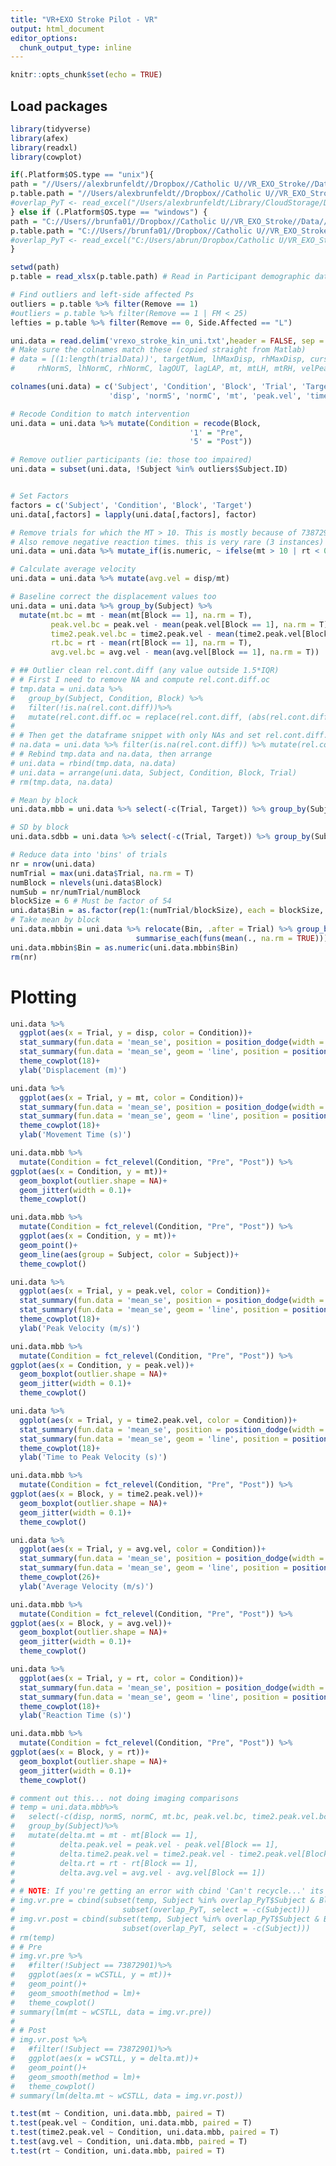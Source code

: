 ---
title: "VR+EXO Stroke Pilot - VR"
output: html_document
editor_options: 
  chunk_output_type: inline
---

```{r setup, include=FALSE}
knitr::opts_chunk$set(echo = TRUE)
```

## Load packages
```{r Load packages}
library(tidyverse)
library(afex)
library(readxl)
library(cowplot)
```

```{r Set pathnames}
if(.Platform$OS.type == "unix"){
path = "//Users//alexbrunfeldt//Dropbox//Catholic U//VR_EXO_Stroke//Data//post_compile"
p.table.path = "//Users/alexbrunfeldt//Dropbox//Catholic U//VR_EXO_Stroke//Participants//VR_EXO_Stroke_Plist.xlsx"
#overlap_PyT <- read_excel("/Users/alexbrunfeldt/Library/CloudStorage/Dropbox/Catholic U/VR_EXO_Stroke/Data/post_compile/overlap_PyT.xlsx")
} else if (.Platform$OS.type == "windows") {
path = "C://Users//brunfa01//Dropbox//Catholic U//VR_EXO_Stroke//Data//post_compile"
p.table.path = "C://Users//brunfa01//Dropbox//Catholic U//VR_EXO_Stroke//Participants//VR_EXO_Stroke_Plist.xlsx"
#overlap_PyT <- read_excel("C:/Users/abrun/Dropbox/Catholic U/VR_EXO_Stroke/Data/post_compile/overlap_PyT.xlsx")
}
```

```{r Import Data}
setwd(path)
p.table = read_xlsx(p.table.path) # Read in Participant demographic data (need for outlier and lefties)

# Find outliers and left-side affected Ps
outliers = p.table %>% filter(Remove == 1)
#outliers = p.table %>% filter(Remove == 1 | FM < 25)
lefties = p.table %>% filter(Remove == 0, Side.Affected == "L")

uni.data = read.delim('vrexo_stroke_kin_uni.txt',header = FALSE, sep = ",", na.strings = 'NaN') # load in data
# Make sure the colnames match these (copied straight from Matlab)
# data = [(1:length(trialData))', targetNum, lhMaxDisp, rhMaxDisp, cursorMaxDisp, relContrib, lhNormS,...
#     rhNormS, lhNormC, rhNormC, lagOUT, lagLAP, mt, mtLH, mtRH, velPeakLH, t2pvLH, velPeakRH, t2pvRH];

colnames(uni.data) = c('Subject', 'Condition', 'Block', 'Trial', 'Target',
                      'disp', 'normS', 'normC', 'mt', 'peak.vel', 'time2.peak.vel', 'rt') # rename variables

# Recode Condition to match intervention
uni.data = uni.data %>% mutate(Condition = recode(Block,
                                        '1' = "Pre",
                                        '5' = "Post"))

# Remove outlier participants (ie: those too impaired)
uni.data = subset(uni.data, !Subject %in% outliers$Subject.ID)


# Set Factors
factors = c('Subject', 'Condition', 'Block', 'Target')
uni.data[,factors] = lapply(uni.data[,factors], factor)

# Remove trials for which the MT > 10. This is mostly because of 73872901: I had to intervene on several trials because he could not reach the targets
# Also remove negative reaction times. this is very rare (3 instances) and due to matlab errors
uni.data = uni.data %>% mutate_if(is.numeric, ~ ifelse(mt > 10 | rt < 0, NA, .))

# Calculate average velocity
uni.data = uni.data %>% mutate(avg.vel = disp/mt)

```

```{r Data Wrangling, warning = FALSE}
# Baseline correct the displacement values too
uni.data = uni.data %>% group_by(Subject) %>%
  mutate(mt.bc = mt - mean(mt[Block == 1], na.rm = T),
         peak.vel.bc = peak.vel - mean(peak.vel[Block == 1], na.rm = T),
         time2.peak.vel.bc = time2.peak.vel - mean(time2.peak.vel[Block == 1], na.rm = T),
         rt.bc = rt - mean(rt[Block == 1], na.rm = T),
         avg.vel.bc = avg.vel - mean(avg.vel[Block == 1], na.rm = T))

# ## Outlier clean rel.cont.diff (any value outside 1.5*IQR)
# # First I need to remove NA and compute rel.cont.diff.oc
# tmp.data = uni.data %>%
#   group_by(Subject, Condition, Block) %>%
#   filter(!is.na(rel.cont.diff))%>%
#   mutate(rel.cont.diff.oc = replace(rel.cont.diff, (abs(rel.cont.diff - median(rel.cont.diff)) > 1.5*IQR(rel.cont.diff)), NA))
# 
# # Then get the dataframe snippet with only NAs and set rel.cont.diff.oc = NA
# na.data = uni.data %>% filter(is.na(rel.cont.diff)) %>% mutate(rel.cont.diff.oc = NA)
# # Rebind tmp.data and na.data, then arrange
# uni.data = rbind(tmp.data, na.data)
# uni.data = arrange(uni.data, Subject, Condition, Block, Trial)
# rm(tmp.data, na.data)

# Mean by block
uni.data.mbb = uni.data %>% select(-c(Trial, Target)) %>% group_by(Subject, Block, Condition) %>% summarise_all(funs(mean(., na.rm = T)))

# SD by block
uni.data.sdbb = uni.data %>% select(-c(Trial, Target)) %>% group_by(Subject, Block, Condition) %>% summarise_all(funs(sd(., na.rm = T)))

# Reduce data into 'bins' of trials
nr = nrow(uni.data)
numTrial = max(uni.data$Trial, na.rm = T)
numBlock = nlevels(uni.data$Block)
numSub = nr/numTrial/numBlock
blockSize = 6 # Must be factor of 54
uni.data$Bin = as.factor(rep(1:(numTrial/blockSize), each = blockSize, times = numSub*numBlock))
# Take mean by block
uni.data.mbbin = uni.data %>% relocate(Bin, .after = Trial) %>% group_by(Subject, Condition, Block, Bin) %>%
                            summarise_each(funs(mean(., na.rm = TRUE))) %>% select(-c(Trial, Target))
uni.data.mbbin$Bin = as.numeric(uni.data.mbbin$Bin)
rm(nr)
```

# Plotting

```{r Plotting - Displacement, echo=TRUE}
uni.data %>%
  ggplot(aes(x = Trial, y = disp, color = Condition))+
  stat_summary(fun.data = 'mean_se', position = position_dodge(width = 0.5))+
  stat_summary(fun.data = 'mean_se', geom = 'line', position = position_dodge(width = 0.5))+
  theme_cowplot(18)+
  ylab('Displacement (m)')
```

```{r Plotting - MT, echo=TRUE}
uni.data %>%
  ggplot(aes(x = Trial, y = mt, color = Condition))+
  stat_summary(fun.data = 'mean_se', position = position_dodge(width = 0.5))+
  stat_summary(fun.data = 'mean_se', geom = 'line', position = position_dodge(width = 0.5))+
  theme_cowplot(18)+
  ylab('Movement Time (s)')

uni.data.mbb %>%
  mutate(Condition = fct_relevel(Condition, "Pre", "Post")) %>%
ggplot(aes(x = Condition, y = mt))+
  geom_boxplot(outlier.shape = NA)+
  geom_jitter(width = 0.1)+
  theme_cowplot()

uni.data.mbb %>%
  mutate(Condition = fct_relevel(Condition, "Pre", "Post")) %>%
  ggplot(aes(x = Condition, y = mt))+
  geom_point()+
  geom_line(aes(group = Subject, color = Subject))+
  theme_cowplot()


```

```{r Plotting - Peak velocity, echo=TRUE}
uni.data %>%
  ggplot(aes(x = Trial, y = peak.vel, color = Condition))+
  stat_summary(fun.data = 'mean_se', position = position_dodge(width = 0.5))+
  stat_summary(fun.data = 'mean_se', geom = 'line', position = position_dodge(width = 0.5))+
  theme_cowplot(18)+
  ylab('Peak Velocity (m/s)')

uni.data.mbb %>%
  mutate(Condition = fct_relevel(Condition, "Pre", "Post")) %>%
ggplot(aes(x = Condition, y = peak.vel))+
  geom_boxplot(outlier.shape = NA)+
  geom_jitter(width = 0.1)+
  theme_cowplot()
```

```{r Plotting - Time to Peak velocity, echo=TRUE}
uni.data %>%
  ggplot(aes(x = Trial, y = time2.peak.vel, color = Condition))+
  stat_summary(fun.data = 'mean_se', position = position_dodge(width = 0.5))+
  stat_summary(fun.data = 'mean_se', geom = 'line', position = position_dodge(width = 0.5))+
  theme_cowplot(18)+
  ylab('Time to Peak Velocity (s)')

uni.data.mbb %>%
  mutate(Condition = fct_relevel(Condition, "Pre", "Post")) %>%
ggplot(aes(x = Block, y = time2.peak.vel))+
  geom_boxplot(outlier.shape = NA)+
  geom_jitter(width = 0.1)+
  theme_cowplot()
```

```{r Plotting - Average velocity, echo=TRUE}
uni.data %>%
  ggplot(aes(x = Trial, y = avg.vel, color = Condition))+
  stat_summary(fun.data = 'mean_se', position = position_dodge(width = 0.5))+
  stat_summary(fun.data = 'mean_se', geom = 'line', position = position_dodge(width = 0.5))+
  theme_cowplot(26)+
  ylab('Average Velocity (m/s)')

uni.data.mbb %>%
  mutate(Condition = fct_relevel(Condition, "Pre", "Post")) %>%
ggplot(aes(x = Block, y = avg.vel))+
  geom_boxplot(outlier.shape = NA)+
  geom_jitter(width = 0.1)+
  theme_cowplot()
```

```{r Plotting - Reaction Time, echo=TRUE}
uni.data %>%
  ggplot(aes(x = Trial, y = rt, color = Condition))+
  stat_summary(fun.data = 'mean_se', position = position_dodge(width = 0.5))+
  stat_summary(fun.data = 'mean_se', geom = 'line', position = position_dodge(width = 0.5))+
  theme_cowplot(18)+
  ylab('Reaction Time (s)')

uni.data.mbb %>%
  mutate(Condition = fct_relevel(Condition, "Pre", "Post")) %>%
ggplot(aes(x = Block, y = rt))+
  geom_boxplot(outlier.shape = NA)+
  geom_jitter(width = 0.1)+
  theme_cowplot()
```

```{r VR (Loading) + Imaging}
# comment out this... not doing imaging comparisons
# temp = uni.data.mbb%>%
#   select(-c(disp, normS, normC, mt.bc, peak.vel.bc, time2.peak.vel.bc, rt.bc, avg.vel.bc))%>% # Remove ".bc" versions of outcomes (and disp, normS, normC)
#   group_by(Subject)%>%
#   mutate(delta.mt = mt - mt[Block == 1],
#          delta.peak.vel = peak.vel - peak.vel[Block == 1],
#          delta.time2.peak.vel = time2.peak.vel - time2.peak.vel[Block == 1],
#          delta.rt = rt - rt[Block == 1],
#          delta.avg.vel = avg.vel - avg.vel[Block == 1])
# 
# # NOTE: If you're getting an error with cbind 'Can't recycle...' its because you need the full dataset (no outliers removed, except 73881501 must be removed regardless). To fix, you much change "Remove" in the VR_EXO_Stroke_Plist.xlsx
# img.vr.pre = cbind(subset(temp, Subject %in% overlap_PyT$Subject & Block == 1),
#                        subset(overlap_PyT, select = -c(Subject)))
# img.vr.post = cbind(subset(temp, Subject %in% overlap_PyT$Subject & Block == 5),
#                        subset(overlap_PyT, select = -c(Subject)))
# rm(temp)
# # Pre
# img.vr.pre %>%
#   #filter(!Subject == 73872901)%>% 
#   ggplot(aes(x = wCSTLL, y = mt))+
#   geom_point()+
#   geom_smooth(method = lm)+
#   theme_cowplot()
# summary(lm(mt ~ wCSTLL, data = img.vr.pre))
# 
# # Post
# img.vr.post %>%
#   #filter(!Subject == 73872901)%>% 
#   ggplot(aes(x = wCSTLL, y = delta.mt))+
#   geom_point()+
#   geom_smooth(method = lm)+
#   theme_cowplot()
# summary(lm(delta.mt ~ wCSTLL, data = img.vr.post))
```


```{r Initial stats, include= FALSE}
t.test(mt ~ Condition, uni.data.mbb, paired = T)
t.test(peak.vel ~ Condition, uni.data.mbb, paired = T)
t.test(time2.peak.vel ~ Condition, uni.data.mbb, paired = T)
t.test(avg.vel ~ Condition, uni.data.mbb, paired = T)
t.test(rt ~ Condition, uni.data.mbb, paired = T)
```
